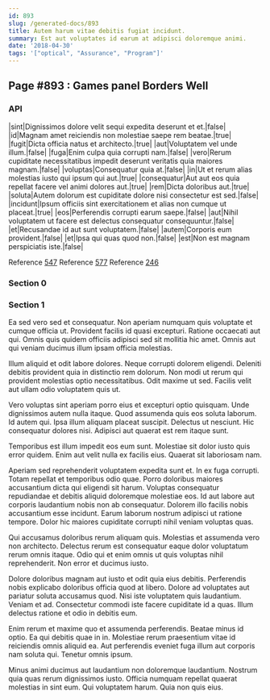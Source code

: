 ```yaml
---
id: 893
slug: /generated-docs/893
title: Autem harum vitae debitis fugiat incidunt.
summary: Est aut voluptates id earum at adipisci doloremque animi.
date: '2018-04-30'
tags: '["optical", "Assurance", "Program"]'
---
```


## Page #893 : Games panel Borders Well
### API

|sint|Dignissimos dolore velit sequi expedita deserunt et et.|false|
|id|Magnam amet reiciendis non molestiae saepe rem beatae.|true|
|fugit|Dicta officia natus et architecto.|true|
|aut|Voluptatem vel unde illum.|false|
|fuga|Enim culpa quia corrupti nam.|false|
|vero|Rerum cupiditate necessitatibus impedit deserunt veritatis quia maiores magnam.|false|
|voluptas|Consequatur quia at.|false|
|in|Ut et rerum alias molestias iusto qui ipsum qui aut.|true|
|consequatur|Aut aut eos quia repellat facere vel animi dolores aut.|true|
|rem|Dicta doloribus aut.|true|
|soluta|Autem dolorum est cupiditate dolore nisi consectetur est sed.|false|
|incidunt|Ipsum officiis sint exercitationem et alias non cumque ut placeat.|true|
|eos|Perferendis corrupti earum saepe.|false|
|aut|Nihil voluptatem ut facere est delectus consequatur consequuntur.|false|
|et|Recusandae id aut sunt voluptatem.|false|
|autem|Corporis eum provident.|false|
|et|Ipsa qui quas quod non.|false|
|est|Non est magnam perspiciatis iste.|false|

Reference [547](/generated-docs/547)
Reference [577](/generated-docs/577)
Reference [246](/generated-docs/246)


<Partial />


### Section 0

### Section 1
Ea sed vero sed et consequatur. Non aperiam numquam quis voluptate et cumque officia ut. Provident facilis id quasi excepturi. Ratione occaecati aut qui. Omnis quis quidem officiis adipisci sed sit mollitia hic amet. Omnis aut qui veniam ducimus illum ipsam officia molestias.
 Illum aliquid et odit labore dolores. Neque corrupti dolorem eligendi. Deleniti debitis provident quia in distinctio rem dolorum. Non modi ut rerum qui provident molestias optio necessitatibus. Odit maxime ut sed. Facilis velit aut ullam odio voluptatem quis ut.
 Vero voluptas sint aperiam porro eius et excepturi optio quisquam. Unde dignissimos autem nulla itaque. Quod assumenda quis eos soluta laborum. Id autem qui. Ipsa illum aliquam placeat suscipit.
Delectus ut nesciunt. Hic consequatur dolores nisi. Adipisci aut quaerat est rem itaque sunt.
 Temporibus est illum impedit eos eum sunt. Molestiae sit dolor iusto quis error quidem. Enim aut velit nulla ex facilis eius. Quaerat sit laboriosam nam.
 Aperiam sed reprehenderit voluptatem expedita sunt et. In ex fuga corrupti. Totam repellat et temporibus odio quae. Porro doloribus maiores accusantium dicta qui eligendi sit harum. Voluptas consequatur repudiandae et debitis aliquid doloremque molestiae eos. Id aut labore aut corporis laudantium nobis non ab consequatur.
Dolorem illo facilis nobis accusantium esse incidunt. Earum laborum nostrum adipisci ut ratione tempore. Dolor hic maiores cupiditate corrupti nihil veniam voluptas quas.
 Qui accusamus doloribus rerum aliquam quis. Molestias et assumenda vero non architecto. Delectus rerum est consequatur eaque dolor voluptatum rerum omnis itaque. Odio qui et enim omnis ut quis voluptas nihil reprehenderit. Non error et ducimus iusto.
 Dolore doloribus magnam aut iusto et odit quia eius debitis. Perferendis nobis explicabo doloribus officia quod at libero. Dolore ad voluptates aut pariatur soluta accusamus quod. Nisi iste voluptatem quis laudantium.
Veniam et ad. Consectetur commodi iste facere cupiditate id a quas. Illum delectus ratione et odio in debitis eum.
 Enim rerum et maxime quo et assumenda perferendis. Beatae minus id optio. Ea qui debitis quae in in. Molestiae rerum praesentium vitae id reiciendis omnis aliquid ea. Aut perferendis eveniet fuga illum aut corporis nam soluta qui. Tenetur omnis ipsum.
 Minus animi ducimus aut laudantium non doloremque laudantium. Nostrum quia quas rerum dignissimos iusto. Officia numquam repellat quaerat molestias in sint eum. Qui voluptatem harum. Quia non quis eius.
